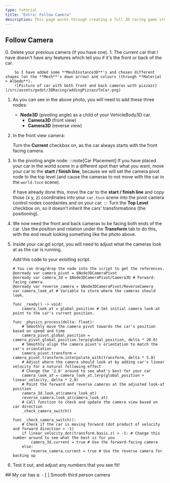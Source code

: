 ```yaml
---
type: tutorial
title: "Extra: Follow Camera"
description: This page works through creating a full 3D racing game step-by-step
---
```



## Follow Camera

<Steps>
0. Delete your previous camera (if you have one).
1. The current car that I have doesn't have any features which tell you if it's the front or back of the car.
        
        So I have added some **MeshInstance3D**'s and chosen different shapes (on the **Mesh**'s down arrow) and colours (through **Material > Albedo**).
        ![Picture of car with both front and back cameras with pizzazz](/src/assets/godot/3DRacing/addingPizzazzToCar.png)
1. As you can see in the above photo, you will need to add these three nodes:
    - **Node3D** (pivoting angle) as a child of your VehicleBody3D car.
        - **Camera3D** (front view)
        - **Camera3D** (reverse view)

2. In the front view camera:
    
    Turn the **Current** checkbox on, as the car always starts with the front facing camera.
3. In the pivoting angle node:
    :::note[Car Placement]
    If you have placed your car in the world scene in a different spot than what you want, move your car to the **start / finish line**, because we will set the camera pivot node to the top level (and cause the cameras to not move with the car in the `world.tscn` scene).

    If have already done this, move the car to the **start / finish line** and copy those (x y, z) coordinates into your `car.tscn` scene into the pivot camera control nodes coordaintes and on your car.
    :::
    Turn the **Top Level** checkbox on, so it doesn't inherit the cars' transformations (the positioning).
4. We now need the front and back cameras to be facing both ends of the car.
    Use the position and rotation under the **Transform** tab to do this, with the end result looking something like the photo above.
5. Inside your car.gd script, you will need to adjust what the cameras look at as the car is running.

    *Add* this code to your exisiting script.
    ```gdscript title="car.gd"
    # You can drag/drop the node into the script to get the references.
    @onready var camera_pivot = $Node3DCameraPivot
    @onready var camera_3d = $Node3DCameraPivot/Camera3D # Forward-facing camera.
    @onready var reverse_camera = $Node3DCameraPivot/ReverseCamera
    var camera_look_at # Variable to store where the cameras should look.

    func _ready() -> void:
        camera_look_at = global_position # Set initial camera look-at point to the car's current position.

    func _physics_process(delta: float):
        # Smoothly move the camera pivot towards the car's position based on speed and time
        camera_pivot.global_position = camera_pivot.global_position.lerp(global_position, delta * 20.0)
        # Smoothly align the camera pivot's orientation to match the car's orientation
        camera_pivot.transform = camera_pivot.transform.interpolate_with(transform, delta * 5.0)
        # Adjust where the camera should look at by adding car's linear velocity for a natural following effect
        # Change the '2.0' around to see what's best for your car
        camera_look_at = camera_look_at.lerp(global_position + linear_velocity, delta * 2.0)
        # Point the forward and reverse cameras at the adjusted look-at position
        camera_3d.look_at(camera_look_at)
        reverse_camera.look_at(camera_look_at)
        # Call function to check and update the camera view based on car direction
        _check_camera_switch()

    func _check_camera_switch():
        # Check if the car is moving forward (dot product of velocity and forward direction > -1)
        if linear_velocity.dot(transform.basis.z) > -1: # Change this number around to see what the best is for you
            camera_3d.current = true # Use the forward-facing camera
        else:
            reverse_camera.current = true # Use the reverse camera for backing up

    ```
6. Test it out, and adjust any numbers that you see fit!
</Steps>

<Box>
## My car has a:
<Checklist>
- [ ] Smooth third person camera
</Checklist>
</Box>